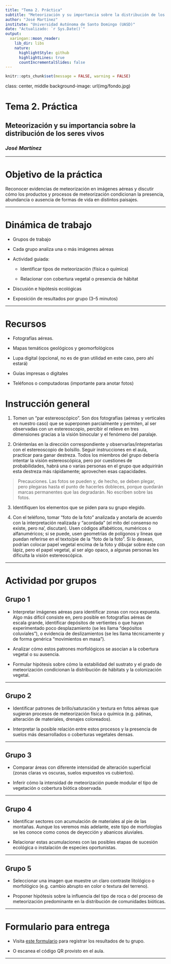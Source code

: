 ```yaml
---
title: "Tema 2. Práctica"
subtitle: "Meteorización y su importancia sobre la distribución de los seres vivos"
author: "José Martínez"
institute: "Universidad Autónoma de Santo Domingo (UASD)"
date: "Actualizado: `r Sys.Date()`"
output:
  xaringan::moon_reader:
    lib_dir: libs
    nature:
      highlightStyle: github
      highlightLines: true
      countIncrementalSlides: false
---
```


```r
knitr::opts_chunk$set(message = FALSE, warning = FALSE)
```

class: center, middle
background-image: url(img/fondo.jpg)

# Tema 2. Práctica
## Meteorización y su importancia sobre la distribución de los seres vivos
### *José Martínez*

---

# Objetivo de la práctica

Reconocer evidencias de meteorización en imágenes aéreas y discutir cómo los productos y procesos de meteorización condicionan la presencia, abundancia o ausencia de formas de vida en distintos paisajes.

---

# Dinámica de trabajo

- Grupos de trabajo

- Cada grupo analiza una o más imágenes aéreas

- Actividad guiada:

  - Identificar tipos de meteorización (física o química)
  
  - Relacionar con cobertura vegetal o presencia de hábitat
  
- Discusión e hipótesis ecológicas

- Exposición de resultados por grupo (3–5 minutos)

---

# Recursos

- Fotografías aéreas.

- Mapas temáticos geológicos y geomorfológicos

- Lupa digital (opcional, no es de gran utilidad en este caso, pero ahí estará)

- Guías impresas o digitales

- Teléfonos o computadoras (importante para anotar fotos)

# Instrucción general

1. Tomen un "par estereoscópico". Son dos fotografías (aéreas y verticales en nuestro caso) que se superponen parcialmente y permiten, al ser observadas con un estereoscopio, percibir el relieve en tres dimensiones gracias a la visión binocular y el fenómeno del paralaje.

2. Oriéntenlas en la dirección correspondiente y observarlas/intepretarlas con el estereoscopio de bolsillo. Seguir instrucciones en el aula, practicar para ganar destreza. Todos los miembros del grupo debería intentar la visión estereoscópica, pero por cuestiones de probabilidades, habrá una o varias personas en el grupo que adquirirán esta destreza más rápidamente; aprovechen esas capacidades.

> Precauciones. Las fotos se pueden y, de hecho, se deben plegar, pero plegaras hasta el punto de hacerles dobleces, porque quedarán marcas permanentes que las degradarán. No escriben sobre las fotos.

3. Identifiquen los elementos que se piden para su grupo elegido.

4. Con el teléfono, tomar "foto de la foto" analizada y anotarla de acuerdo con la interpretación realizada y "acordada" (el mito del consenso no existe, pero na', discutan). Usen códigos alfabéticos, numéricos o alfanuméricos; si se puede, usen geometrías de polígonos y lineas que puedan referirse en el texto/pie de la "foto de la foto". Si lo desean, podrían colocar papel vegetal encima de la foto y dibujar sobre éste con lápiz, pero el papel vegetal, al ser algo opaco, a algunas personas les dificulta la visión estereoscópica.


---

# Actividad por grupos

## Grupo 1

- Interpretar imágenes aéreas para identificar zonas con roca expuesta. Algo más difícil consiste en, pero posible en fotografías aéreas de escala grande, identificar depósitos de vertientes o que hayan experimentado poco desplazamiento (se les llama "depósitos coluviales"), o evidencia de deslizamientos (se les llama técnicamente y de forma genérica "movimientos en masa").

- Analizar cómo estos patrones morfológicos se asocian a la cobertura vegetal o su ausencia.

- Formular hipótesis sobre cómo la estabilidad del sustrato y el grado de meteorización condicionan la distribución de hábitats y la colonización vegetal.

---

## Grupo 2

- Identificar patrones de brillo/saturación y textura en fotos aéreas que sugieran procesos de meteorización física o química (e.g. pátinas, alteración de materiales, drenajes coloreados).

- Interpretar la posible relación entre estos procesos y la presencia de suelos más desarrollados o coberturas vegetales densas.

---

## Grupo 3

- Comparar áreas con diferente intensidad de alteración superficial (zonas claras vs oscuras, suelos expuestos vs cubiertos).

- Inferir cómo la intensidad de meteorización puede modular el tipo de vegetación o cobertura biótica observada.

---

## Grupo 4

- Identificar sectores con acumulación de materiales al pie de las montañas. Aunque los veremos más adelante, este tipo de morfologías se les conoce como conos de deyección y abanicos aluviales.

- Relacionar estas acumulaciones con las posibles etapas de sucesión ecológica o instalación de especies oportunistas.

---

## Grupo 5

- Seleccionar una imagen que muestre un claro contraste litológico o morfológico (e.g. cambio abrupto en color o textura del terreno).

- Proponer hipótesis sobre la influencia del tipo de roca o del proceso de meteorización predominante en la distribución de comunidades bióticas.


---

# Formulario para entrega

- Visita [este formulario]() para registrar los resultados de tu grupo.

- O escanea el código QR provisto en el aula.

---
